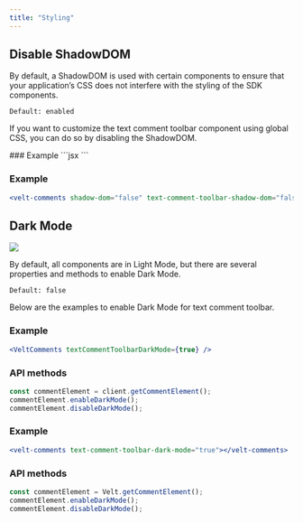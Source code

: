```yaml
---
title: "Styling"
---
```



## Disable ShadowDOM
By default, a ShadowDOM is used with certain components to ensure that your application’s CSS does not interfere with the styling of the SDK components.

`Default: enabled`

If you want to customize the text comment toolbar component using global CSS, you can do so by disabling the ShadowDOM.

<Tabs>

<Tab title="React / Next.js">
### Example
```jsx
<VeltComments shadowDom={false} textCommentToolbarShadowDom={false} />
```

</Tab>

<Tab title="HTML">

### Example
```jsx
<velt-comments shadow-dom="false" text-comment-toolbar-shadow-dom="false"></velt-comments>
```

</Tab>

</Tabs>

## Dark Mode
![](/images/text-comment-toolbar-dark.png)

By default, all components are in Light Mode, but there are several properties and methods to enable Dark Mode.

`Default: false`

Below are the examples to enable Dark Mode for text comment toolbar.

<Tabs>

<Tab title="React / Next.js">

### Example
```jsx
<VeltComments textCommentToolbarDarkMode={true} />
```

### API methods

```jsx
const commentElement = client.getCommentElement();
commentElement.enableDarkMode();
commentElement.disableDarkMode();
```

</Tab>

<Tab title="HTML">


### Example
```jsx
<velt-comments text-comment-toolbar-dark-mode="true"></velt-comments>
```

### API methods

```jsx
const commentElement = Velt.getCommentElement();
commentElement.enableDarkMode();
commentElement.disableDarkMode();
```

</Tab>

</Tabs>